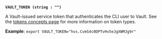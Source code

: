 <a id="standard-vault_token" /><br />

**`VAULT_TOKEN (string : "")`**

A Vault-issued service token that authenticates the CLI user to Vault.
See the [tokens concepts page](/vault/docs/concepts/tokens) for more information
on token types.

**Example**: `export VAULT_TOKEN="hvs.CvmS4c0DPTvHv5eJgXWMJg9r"`

<br />